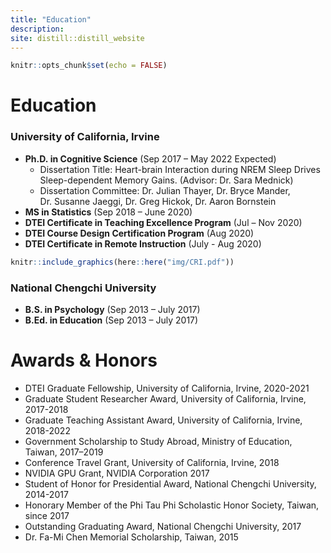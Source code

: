 ```yaml
---
title: "Education"
description:
site: distill::distill_website
---
```


```r
knitr::opts_chunk$set(echo = FALSE)
```
# Education
### University of California, Irvine
- **Ph.D. in Cognitive Science** (Sep 2017 – May 2022 Expected)
  + Dissertation Title: Heart-brain Interaction during NREM Sleep Drives Sleep-dependent Memory Gains. (Advisor: Dr. Sara Mednick)
  + Dissertation Committee: Dr. Julian Thayer, Dr. Bryce Mander, Dr. Susanne Jaeggi, Dr. Greg Hickok, Dr. Aaron Bornstein

- **MS in Statistics** (Sep 2018 – June 2020)
- **DTEI Certificate in Teaching Excellence Program** (Jul – Nov 2020)
- **DTEI Course Design Certification Program** (Aug 2020)
- **DTEI Certificate in Remote Instruction** (July - Aug 2020) 

```r
knitr::include_graphics(here::here("img/CRI.pdf"))
```


\newpage
\newpage

### National Chengchi University
- **B.S. in Psychology** (Sep 2013 – July 2017)
- **B.Ed. in Education** (Sep 2013 – July 2017)

# Awards & Honors
- DTEI Graduate Fellowship, University of California, Irvine, 2020-2021
- Graduate Student Researcher Award, University of California, Irvine, 2017-2018
- Graduate Teaching Assistant Award, University of California, Irvine, 2018-2022
- Government Scholarship to Study Abroad, Ministry of Education, Taiwan, 2017–2019
- Conference Travel Grant, University of California, Irvine, 2018
- NVIDIA GPU Grant, NVIDIA Corporation 2017
- Student of Honor for Presidential Award, National Chengchi University, 2014-2017
- Honorary Member of the Phi Tau Phi Scholastic Honor Society, Taiwan, since 2017
- Outstanding Graduating Award, National Chengchi University, 2017 
- Dr. Fa-Mi Chen Memorial Scholarship, Taiwan, 2015